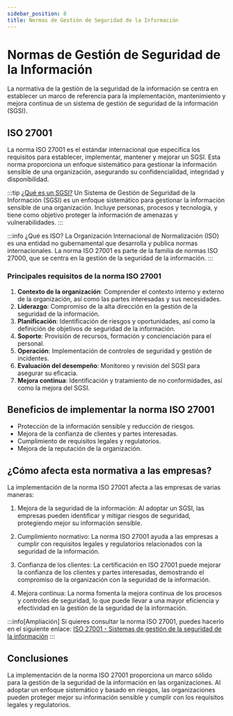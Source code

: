 ```yaml
---
sidebar_position: 8
title: Normas de Gestión de Seguridad de la Información
---
```


# Normas de Gestión de Seguridad de la Información

La normativa de la gestión de la seguridad de la información se centra en establecer un marco de referencia para la implementación, mantenimiento y mejora continua de un sistema de gestión de seguridad de la información (SGSI). 

## ISO 27001

La norma ISO 27001 es el estándar internacional que especifica los requisitos para establecer, implementar, mantener y mejorar un SGSI. Esta norma proporciona un enfoque sistemático para gestionar la información sensible de una organización, asegurando su confidencialidad, integridad y disponibilidad.

:::tip [¿Qué es un SGSI?](https://www.iso.org/isoiec-27001-information-security.html)
Un Sistema de Gestión de Seguridad de la Información (SGSI) es un enfoque sistemático para gestionar la información sensible de una organización. Incluye personas, procesos y tecnología, y tiene como objetivo proteger la información de amenazas y vulnerabilidades.
:::

:::info ¿Qué es ISO?
La Organización Internacional de Normalización (ISO) es una entidad no gubernamental que desarrolla y publica normas internacionales. La norma ISO 27001 es parte de la familia de normas ISO 27000, que se centra en la gestión de la seguridad de la información. 
:::

### Principales requisitos de la norma ISO 27001

1. **Contexto de la organización**: Comprender el contexto interno y externo de la organización, así como las partes interesadas y sus necesidades.
2. **Liderazgo**: Compromiso de la alta dirección en la gestión de la seguridad de la información.
3. **Planificación**: Identificación de riesgos y oportunidades, así como la definición de objetivos de seguridad de la información.
4. **Soporte**: Provisión de recursos, formación y concienciación para el personal.
5. **Operación**: Implementación de controles de seguridad y gestión de incidentes.
6. **Evaluación del desempeño**: Monitoreo y revisión del SGSI para asegurar su eficacia.
7. **Mejora continua**: Identificación y tratamiento de no conformidades, así como la mejora del SGSI.

## Beneficios de implementar la norma ISO 27001

- Protección de la información sensible y reducción de riesgos.
- Mejora de la confianza de clientes y partes interesadas.
- Cumplimiento de requisitos legales y regulatorios.
- Mejora de la reputación de la organización.

## ¿Cómo afecta esta normativa a las empresas?

La implementación de la norma ISO 27001 afecta a las empresas de varias maneras:

1. Mejora de la seguridad de la información: Al adoptar un SGSI, las empresas pueden identificar y mitigar riesgos de seguridad, protegiendo mejor su información sensible.

2. Cumplimiento normativo: La norma ISO 27001 ayuda a las empresas a cumplir con requisitos legales y regulatorios relacionados con la seguridad de la información.

3. Confianza de los clientes: La certificación en ISO 27001 puede mejorar la confianza de los clientes y partes interesadas, demostrando el compromiso de la organización con la seguridad de la información.

4. Mejora continua: La norma fomenta la mejora continua de los procesos y controles de seguridad, lo que puede llevar a una mayor eficiencia y efectividad en la gestión de la seguridad de la información. 

:::info[Ampliación]
Si quieres consultar la norma ISO 27001, puedes hacerlo en el siguiente enlace: [ISO 27001 - Sistemas de gestión de la seguridad de la información](https://www.iso.org/isoiec-27001-information-security.html) 
:::

## Conclusiones

La implementación de la norma ISO 27001 proporciona un marco sólido para la gestión de la seguridad de la información en las organizaciones. Al adoptar un enfoque sistemático y basado en riesgos, las organizaciones pueden proteger mejor su información sensible y cumplir con los requisitos legales y regulatorios.